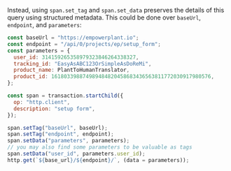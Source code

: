 Instead, using `span.set_tag` and `span.set_data` preserves the details of this query using structured metadata. This could be done over `baseUrl`, `endpoint`, and `parameters`:

```javascript
const baseUrl = "https://empowerplant.io";
const endpoint = "/api/0/projects/ep/setup_form";
const parameters = {
  user_id: 314159265358979323846264338327,
  tracking_id: "EasyAsABC123OrSimpleAsDoReMi",
  product_name: PlantToHumanTranslator,
  product_id: 161803398874989484820458683436563811772030917980576,
};

const span = transaction.startChild({
  op: "http.client",
  description: "setup form",
});

span.setTag("baseUrl", baseUrl);
span.setTag("endpoint", endpoint);
span.setData("parameters", parameters);
// you may also find some parameters to be valuable as tags
span.setData("user_id", parameters.user_id);
http.get(`${base_url}/${endpoint}/`, (data = parameters));
```
